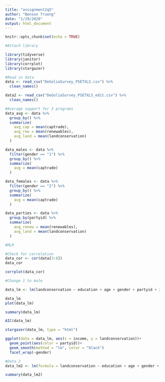 ```yaml
---
title: "assignment2q5"
author: "Benson Truong"
date: "1/29/2020"
output: html_document
---
```


```r
knitr::opts_chunk$set(echo = TRUE)
```

```r
#Attach library

library(tidyverse)
library(janitor)
library(corrplot)
library(stargazer)
```

```r
#Read in data
data <- read_csv("DeGoliaSurvey_PSETXLS.csv") %>% 
  clean_names()

data2 <- read_csv("DeGoliaSurvey_PSETXLS_edit.csv") %>% 
  clean_names()
```

```r
#Average support for 3 programs
data_avg <- data %>% 
  group_by() %>% 
  summarize(
    avg_cap = mean(captrade),
    avg_rew = mean(renewables),
    avg_land = mean(landconservation)
  )
```

```r
data_males <- data %>% 
  filter(gender == "1") %>% 
  group_by() %>% 
  summarize(
    avg = mean(captrade)
  )

data_females <- data %>% 
  filter(gender == "2") %>% 
  group_by() %>% 
  summarize(
    avg = mean(captrade)
  )
```

```r
data_parties <- data %>% 
  group_by(partyid) %>% 
  summarize(
    avg_renew = mean(renewables),
    avg_land = mean(landconservation)
  )
```

```r
#MLR

#Check for correlation
data_cor <- cor(data[3:8])
data_cor

corrplot(data_cor)

#Change 1 to male
```

```r
data_lm <- lm(landconservation ~ education + age + gender + partyid + income, data = data)

data_lm
plot(data_lm)

summary(data_lm)

AIC(data_lm)

stargazer(data_lm, type = "html")

ggplot(data = data_lm, aes(x = income, y = landconservation))+
  geom_point(aes(color = partyid))+
  geom_smooth(method = "lm", color = "black")
  facet_wrap(~gender)
```

```r
#Data 2
data_lm2 <- lm(formula = landconservation ~ education + age + gender + partyid + income, data = data2)

summary(data_lm2)
  
```


